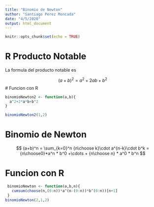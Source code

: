 ```yaml
---
title: "Binomio de Newton"
author: "Santiago Perez Moncada"
date: "4/5/2020"
output: html_document
---
```


```r
knitr::opts_chunk$set(echo = TRUE)
```

# R Producto Notable

La formula del producto notable es

$$(a+b)^2 = a^2 + 2ab+ b^2$$
# Funcion con R
```r

binomioNewton2 <- function(a,b){
  a^2+2*a*b+b^2  
}

binomioNewton2(1,2)
```

# Binomio de Newton

$$ (a+b)^n = \sum_{k=0}^n {n\choose k}\cdot a^{n-k}\cdot b^k = {n\choose0}*a^n * b^0 +\cdots + {n\choose n} * a^0 * b^n $$

# Funcion con R

```r
 binomioNewton <- function(a,b,n){
   cumsum(choose(n,(0:n))*a^(n-(0:n))*b^(0:n))[n+1]
 }
binomioNewton(2,1,2)
```
